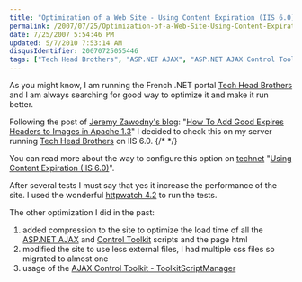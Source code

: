 ```yaml
---
title: "Optimization of a Web Site - Using Content Expiration (IIS 6.0)"
permalink: /2007/07/25/Optimization-of-a-Web-Site-Using-Content-Expiration-(IIS-60)/
date: 7/25/2007 5:54:46 PM
updated: 5/7/2010 7:53:14 AM
disqusIdentifier: 20070725055446
tags: ["Tech Head Brothers", "ASP.NET AJAX", "ASP.NET AJAX Control Toolkit "]
---
```

As you might know, I am running the French .NET portal [Tech Head Brothers](http://www.techheadbrothers.com/) and I am always searching for good way to optimize it and make it run better.

Following the post of [Jeremy Zawodny's blog](http://jeremy.zawodny.com/blog/): "[How To Add Good Expires Headers to Images in Apache 1.3](http://jeremy.zawodny.com/blog/archives/009272.html)" I decided to check this on my server running [Tech Head Brothers](http://www.techheadbrothers.com/) on IIS 6.0.
{/* <!-- more --> */}

You can read more about the way to configure this option on [technet](http://technet.microsoft.com/en-us/default.aspx) "[Using Content Expiration (IIS 6.0)](http://www.microsoft.com/technet/prodtechnol/WindowsServer2003/Library/IIS/0fc16fe7-be45-4033-a5aa-d7fda3c993ff.mspx?mfr=true)".

After several tests I must say that yes it increase the performance of the site. I used the wonderful [httpwatch 4.2](http://www.httpwatch.com/default.htm) to run the tests.

The other optimization I did in the past:

1.  added compression to the site to optimize the load time of all the [ASP.NET AJAX](http://ajax.asp.net/) and [Control Toolkit](http://ajax.asp.net/ajaxtoolkit) scripts and the page html
2.  modified the site to use less external files, I had multiple css files so migrated to almost one
3.  usage of the [AJAX Control Toolkit - ToolkitScriptManager](http://weblogs.asp.net/lkempe/archive/2007/06/08/ajax-control-toolkit-toolkitscriptmanager.aspx "AJAX Control Toolkit - ToolkitScriptManager")
